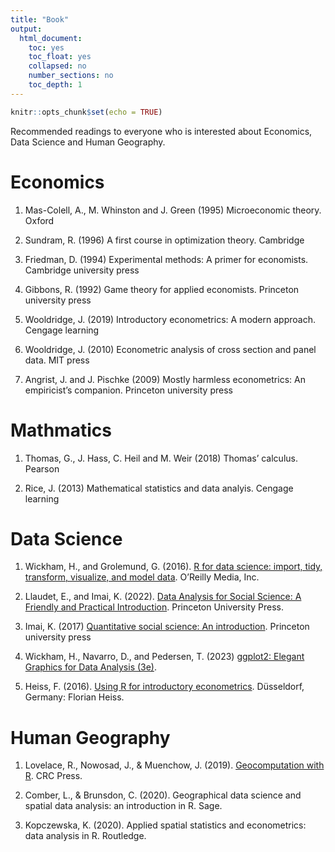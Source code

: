 ```yaml
---
title: "Book"
output:
  html_document:
    toc: yes
    toc_float: yes
    collapsed: no
    number_sections: no
    toc_depth: 1
---
```


```r
knitr::opts_chunk$set(echo = TRUE)
```
Recommended readings to everyone who is interested about Economics, Data Science and Human Geography.

# Economics

1. Mas-Colell, A., M. Whinston and J. Green (1995) Microeconomic theory. Oxford 

2. Sundram, R. (1996) A first course in optimization theory. Cambridge 

3. Friedman, D. (1994) Experimental methods: A primer for economists. Cambridge university press 

4. Gibbons, R. (1992) Game theory for applied economists. Princeton university press 

5. Wooldridge, J. (2019) Introductory econometrics: A modern approach. Cengage learning 

6. Wooldridge, J. (2010) Econometric analysis of cross section and panel data. MIT press 

7. Angrist, J. and J. Pischke (2009) Mostly harmless econometrics: An empiricist's companion. Princeton university press

# Mathmatics

1. Thomas, G., J. Hass, C. Heil and M. Weir (2018) Thomas' calculus. Pearson

2. Rice, J. (2013) Mathematical statistics and data analyis. Cengage learning

# Data Science

1. Wickham, H., and Grolemund, G. (2016). [R for data science: import, tidy, transform, visualize, and model data](https://r4ds.had.co.nz/index.html). O'Reilly Media, Inc.

2. Llaudet, E., and Imai, K. (2022). [Data Analysis for Social Science: A Friendly and Practical Introduction](https://press.princeton.edu/books/hardcover/9780691199429/data-analysis-for-social-science). Princeton University Press.

3. Imai, K. (2017) [Quantitative social science: An introduction](https://press.princeton.edu/books/paperback/9780691175461/quantitative-social-science). Princeton university press

4.  Wickham, H., Navarro, D., and Pedersen, T. (2023) [ggplot2: Elegant Graphics for Data Analysis (3e)](https://ggplot2-book.org/).

5. Heiss, F. (2016). [Using R for introductory econometrics](http://www.urfie.net/?fbclid=IwAR0Iax1Am67ZTTUmaCf_zE7ObMVrcAZ-2hEsuJMErMCyi3qvlQ4WC9wttbI). Düsseldorf, Germany: Florian Heiss.

# Human Geography

1. Lovelace, R., Nowosad, J., & Muenchow, J. (2019). [Geocomputation with R](https://r.geocompx.org/index.html). CRC Press.

2. Comber, L., & Brunsdon, C. (2020). Geographical data science and spatial data analysis: an introduction in R. Sage.

3. Kopczewska, K. (2020). Applied spatial statistics and econometrics: data analysis in R. Routledge.